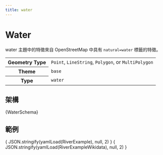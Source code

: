 ```yaml
---
title: water
---
```





# Water

water 主題中的特徵來自 OpenStreetMap 中具有 `natural=water` 標籤的特徵。

<table>
  <tbody>
    <tr>
      <th>Geometry Type</th>
      <td>
        <code>Point</code>, <code>LineString</code>, <code>Polygon</code>, or <code>MultiPolygon</code>
      </td>
    </tr>
    <tr>
      <th>Theme</th>
      <td><code>base</code></td>
    </tr>
    <tr>
      <th>Type</th>
      <td><code>water</code></td>
    </tr>
  </tbody>
</table>



## 架構

<Tabs>
  <TabItem value="browsable" label="Browsable" default>
    <JSONSchemaViewer schema={ yamlLoad(WaterSchema) } resolverOptions={ generateResolverOptions({remote: true, yamlBasePath: '/base'})}/>
  </TabItem>
  <TabItem value="yaml" label="YAML" default>
    <CodeBlock language="jsx">{WaterSchema}</CodeBlock>
  </TabItem>
</Tabs>

## 範例

<Tabs>
  <TabItem value="1" label="River Example" default>
    <CodeBlock language="json">{ JSON.stringify(yamlLoad(RiverExample), null, 2) }</CodeBlock>
  </TabItem>

  <TabItem value="2" label="Prominent River Example" default>
    <CodeBlock language="json">{ JSON.stringify(yamlLoad(RiverExampleWikidata), null, 2) }</CodeBlock>
  </TabItem>

</Tabs>
